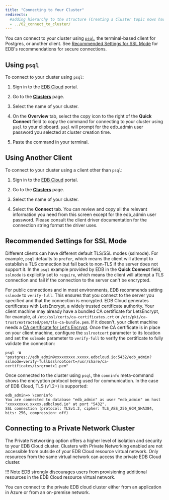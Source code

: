 ```yaml
---
title: "Connecting to Your Cluster"
redirects:
  #adding hierarchy to the structure (Creating a Cluster topic nows has a child topic) so created a folder and moved the contents from 03_create_cluster to index.mdx
  - ../02_connect_to_cluster/
---
```


You can connect to your cluster using [`psql`](http://postgresguide.com/utilities/psql.html), the terminal-based client for Postgres, or another client. See [Recommended Settings for SSL Mode](#recommended-settings-for-ssl-mode) for EDB's recommendations for secure connections.

## Using `psql`
To connect to your cluster using `psql`:
1. Sign in to the [EDB Cloud](https://portal.edbcloud.com) portal.

1. Go to the [**Clusters**](https://portal.edbcloud.com/clusters) page.

3. Select the name of your cluster.
4. On the **Overview** tab, select the copy icon to the right of the **Quick Connect** field to copy the command for connecting to your cluster using `psql` to your clipboard. `psql` will prompt for the edb_admin user password you selected at cluster creation time.
5. Paste the command in your terminal.

## Using Another Client
To connect to your cluster using a client other than `psql`:
1. Sign in to the [EDB Cloud](https://portal.edbcloud.com) portal.

1. Go to the [**Clusters**](https://portal.edbcloud.com/clusters) page.

2. Select the name of your cluster.
3. Select the **Connect** tab. You can review and copy all the relevant information you need from this screen except for the edb_admin user password. Please consult the client driver documentation for the connection string format the driver uses.

## Recommended Settings for SSL Mode

Different clients can have different default TLS/SSL modes (sslmode). For example, `psql` defaults to `prefer`, which means the client will attempt to establish a TLS connection but fall back to non-TLS if the server does not support it. In the `psql` example provided by EDB in the **Quick Connect** field, `sslmode` is explicitly set to `require`, which means the client will attempt a TLS connection and fail if the connection to the server can't be encrypted.

For public connections and in most environments, EDB recommends setting `sslmode` to `verify-full`. This ensures that you connect to the server you specified and that the connection is encrypted. EDB Cloud generates certificates with LetsEncrypt, a widely trusted certificate authority. Your client machine may already have a bundled CA certificate for LetsEncrypt, for example, at `/etc/ssl/certs/ca-certificates.crt` or `/etc/pki/ca-trust/extracted/pem/tls-ca-bundle.pem`. If it doesn't, your client machine needs a [CA certificate for Let's Encrypt](https://letsencrypt.org/certificates/). Once the CA certificate is in place on your client machine, configure the `sslrootcert` parameter to its location and set the `sslmode` parameter to `verify-full` to verify the certificate to fully validate the connection:

```
psql -W "postgres://edb_admin@xxxxxxxxx.xxxxx.edbcloud.io:5432/edb_admin?sslmode=verify-full&sslrootcert=/usr/share/ca-certificates/isrgrootx1.pem"
```

Once connected to the cluster using `psql`, the `conninfo` meta-command shows the encryption protocol being used for communication. In the case of EDB Cloud,  TLS (v1.2+) is supported:

```
edb_admin=> \conninfo
You are connected to database "edb_admin" as user "edb_admin" on host "xxxxxxxxx.xxxxx.edbcloud.io" at port "5432".
SSL connection (protocol: TLSv1.3, cipher: TLS_AES_256_GCM_SHA384, bits: 256, compression: off)
```
## Connecting to a Private Network Cluster

The Private Networking option offers a higher level of isolation and security to your EDB Cloud cluster. Clusters with Private Networking enabled are not accessible from outside of your
EDB Cloud resource virtual network. Only resources from the same virtual network can access
the private EDB Cloud cluster. 

!!! Note
    EDB strongly discourages users from provisioning additional resources in the EDB Cloud resource virtual network.

You can connect to the private EDB cloud cluster either from an application in Azure 
or from an on-premise network.